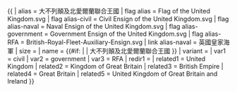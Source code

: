 {{ {{{1<noinclude>|country showdata</noinclude>}}}
| alias = 大不列顛及北愛爾蘭聯合王國
| flag alias = Flag of the United Kingdom.svg
| flag alias-civil = Civil Ensign of the United Kingdom.svg
| flag alias-naval = Naval Ensign of the United Kingdom.svg
| flag alias-government = Government Ensign of the United Kingdom.svg
| flag alias-RFA = British-Royal-Fleet-Auxiliary-Ensign.svg
| link alias-naval = 英國皇家海軍
| size = {{{size|}}}
| name = {{#if: {{{name|}}} | {{{name|}}} | 大不列顛及北愛爾蘭聯合王國 }}
| variant = {{{variant|}}}
<noinclude>
| var1 = civil
| var2 = government
| var3 = RFA
| redir1 = 
| related1 = United Kingdom
| related2 = Kingdom of Great Britain
| related3 = British Empire
| related4 = Great Britain
| related5 = United Kingdom of Great Britain and Ireland
</noinclude>
}}